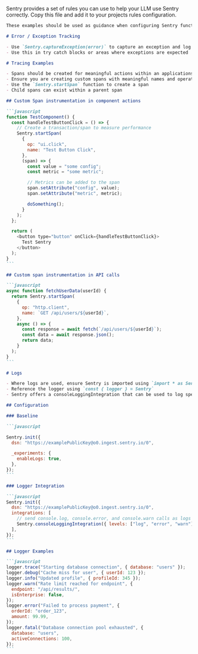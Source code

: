 <Expandable title="AI Rules for Cursor or Windsurf" copy={true}>

Sentry provides a set of rules you can use to help your LLM use Sentry correctly. Copy this file and add it to your projects rules configuration.

````markdown {filename:rules.md}
These examples should be used as guidance when configuring Sentry functionlaity within a project.

# Error / Exception Tracking

- Use `Sentry.captureException(error)` to capture an exception and log the error in Sentry.
- Use this in try catch blocks or areas where exceptions are expected

# Tracing Examples

- Spans should be created for meaningful actions within an applications like button clicks, API calls, and function calls
- Ensure you are creating custom spans with meaningful names and operations
- Use the `Sentry.startSpan` function to create a span
- Child spans can exist within a parent span

## Custom Span instrumentation in component actions

```javascript
function TestComponent() {
  const handleTestButtonClick = () => {
    // Create a transaction/span to measure performance
    Sentry.startSpan(
      {
        op: "ui.click",
        name: "Test Button Click",
      },
      (span) => {
        const value = "some config";
        const metric = "some metric";

        // Metrics can be added to the span
        span.setAttribute("config", value);
        span.setAttribute("metric", metric);

        doSomething();
      }
    );
  };

  return (
    <button type="button" onClick={handleTestButtonClick}>
      Test Sentry
    </button>
  );
}
```

## Custom span instrumentation in API calls

```javascript
async function fetchUserData(userId) {
  return Sentry.startSpan(
    {
      op: "http.client",
      name: `GET /api/users/${userId}`,
    },
    async () => {
      const response = await fetch(`/api/users/${userId}`);
      const data = await response.json();
      return data;
    }
  );
}
```

# Logs

- Where logs are used, ensure Sentry is imported using `import * as Sentry from "@sentry/react"`
- Reference the logger using `const { logger } = Sentry`
- Sentry offers a consoleLoggingIntegration that can be used to log specific console error types automatically without instrumenting the individual logger calls

## Configuration

### Baseline

```javascript

Sentry.init({
  dsn: "https://examplePublicKey@o0.ingest.sentry.io/0",

  _experiments: {
    enableLogs: true,
  },
});
```

### Logger Integration

```javascript
Sentry.init({
  dsn: "https://examplePublicKey@o0.ingest.sentry.io/0",
  integrations: [
    // send console.log, console.error, and console.warn calls as logs to Sentry
    Sentry.consoleLoggingIntegration({ levels: ["log", "error", "warn"] }),
  ],
});
```

## Logger Examples

```javascript
logger.trace("Starting database connection", { database: "users" });
logger.debug("Cache miss for user", { userId: 123 });
logger.info("Updated profile", { profileId: 345 });
logger.warn("Rate limit reached for endpoint", {
  endpoint: "/api/results/",
  isEnterprise: false,
});
logger.error("Failed to process payment", {
  orderId: "order_123",
  amount: 99.99,
});
logger.fatal("Database connection pool exhausted", {
  database: "users",
  activeConnections: 100,
});
```
````

</Expandable>
